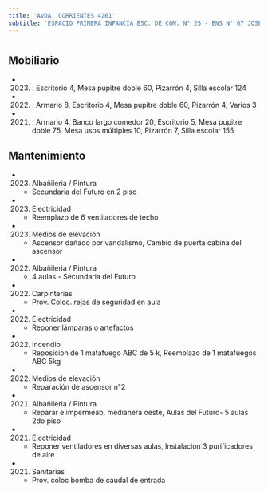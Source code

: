 ```yaml
---
title: 'AVDA. CORRIENTES 4261'
subtitle: 'ESPACIO PRIMERA INFANCIA ESC. DE COM. N° 25 - ENS N° 07 JOSE MARIA TORRES - ESC. DE COM. N° 08 PATRICIAS ARGENTINAS - ESC. DE COM. N° 25 SANTIAGO DE LINIERS'
---
```


#


## Mobiliario

*  (2023) : Escritorio 4, Mesa pupitre doble 60, Pizarrón 4, Silla escolar 124 

*  (2022) : Armario 8, Escritorio 4, Mesa pupitre doble 60, Pizarrón 4, Varios 3 

*  (2021) : Armario 4, Banco largo comedor 20, Escritorio 5, Mesa pupitre doble 75, Mesa usos múltiples 10, Pizarrón 7, Silla escolar 155 





## Mantenimiento

*  (2023) Albañileria / Pintura 
    + Secundaria del Futuro en 2 piso

*  (2023) Electricidad 
    + Reemplazo de 6 ventiladores de techo

*  (2023) Medios de elevación 
    + Ascensor dañado por vandalismo, Cambio de puerta cabina del ascensor

*  (2022) Albañileria / Pintura 
    + 4 aulas - Secundaria del Futuro

*  (2022) Carpinterías 
    + Prov. Coloc. rejas de seguridad en aula

*  (2022) Electricidad 
    + Reponer lámparas o artefactos

*  (2022) Incendio 
    + Reposicion de 1 matafuego ABC de 5 k, Reemplazo de 1 matafuegos ABC 5kg

*  (2022) Medios de elevación 
    + Reparación de ascensor n°2

*  (2021) Albañileria / Pintura 
    + Reparar e impermeab. medianera oeste, Aulas del Futuro- 5 aulas 2do piso

*  (2021) Electricidad 
    + Reponer ventiladores en diversas aulas, Instalacion 3 purificadores de aire

*  (2021) Sanitarias 
    + Prov. coloc  bomba de caudal de entrada



